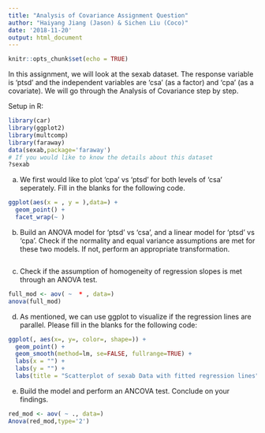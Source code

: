 ```yaml
---
title: "Analysis of Covariance Assignment Question"
author: "Haiyang Jiang (Jason) & Sichen Liu (Coco)"
date: '2018-11-20'
output: html_document
---
```


```r
knitr::opts_chunk$set(echo = TRUE)
```

In this assignment, we will look at the sexab dataset. The response variable is 'ptsd' and the independent variables are 'csa' (as a factor) and 'cpa' (as a covariate). We will go through the Analysis of Covariance step by step.

Setup in R:
```r
library(car)
library(ggplot2)
library(multcomp)
library(faraway)
data(sexab,package='faraway')
# If you would like to know the details about this dataset
?sexab
```

a. We first would like to plot 'cpa' vs 'ptsd' for both levels of 'csa' seperately. Fill in the blanks for the following code.
```r
ggplot(aes(x = , y = ),data=) +
  geom_point() + 
  facet_wrap(~ )
```

b. Build an ANOVA model for 'ptsd' vs 'csa', and a linear model for 'ptsd' vs 'cpa'. Check if the normality and equal variance assumptions are met for these two models. If not, perform an appropriate transformation.
```r

```


c. Check if the assumption of homogeneity of regression slopes is met through an ANOVA test.
```r
full_mod <- aov( ~  * , data=)
anova(full_mod)
```


d. As mentioned, we can use ggplot to visualize if the regression lines are parallel. Please fill in the blanks for the following code:
```r
ggplot(, aes(x=, y=, color=, shape=)) +
  geom_point() + 
  geom_smooth(method=lm, se=FALSE, fullrange=TRUE) +
  labs(x = "") + 
  labs(y = "") + 
  labs(title = "Scatterplot of sexab Data with fitted regression lines")
```


e. Build the model and perform an ANCOVA test. Conclude on your findings.
```r
red_mod <- aov( ~ ., data=)
Anova(red_mod,type='2')
```




